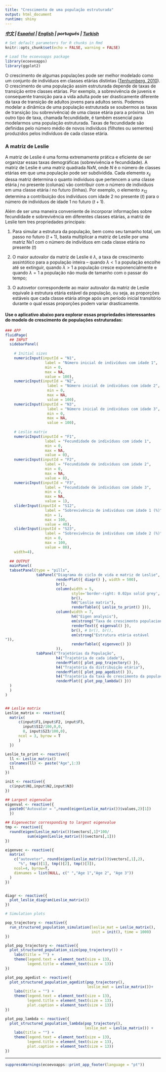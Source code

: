 ```yaml
---
title: "Crescimento de uma população estruturada"
output: html_document
runtime: shiny
---
```


***[中文](https://ecoevoapps.shinyapps.io/structured_population_dynamics_ch/) | [Español](https://ecoevoapps.shinyapps.io/structured_population_dynamics_es)  | [English](https://ecoevoapps.shinyapps.io/structured_population_dynamics) | português | [Turkish](https://ecoevoapps.shinyapps.io/structured_population_dynamics_tr/) ***

```r
# Set default parameters for R chunks in Rmd
knitr::opts_chunk$set(echo = FALSE, warning = FALSE)

# Load the ecoevoapps package
library(ecoevoapps)
library(ggplot2)
```

O crescimento de algumas populações pode ser melhor modelado como um conjunto de indivíduos em classes etárias distintas ([Tenhumberg, 2010](https://www.nature.com/scitable/knowledge/library/ignoring-population-structure-can-lead-to-erroneous-15128671/)). O crescimento de uma população assim estruturada depende de taxas de transição entre classes etárias. Por exemplo, a sobrevivência de juvenis e consequente transição para a vida adulta pode ser drasticamente diferente da taxa de transição de adultos jovens para adultos senis. Podemos modelar a dinâmica de uma população estruturada se soubermos as taxas de transição (ou sobrevivência) de uma classe etária para a próxima. Um outro tipo de taxa, chamada fecundidade, é também essencial para modelarmos uma população estruturada. Taxas de fecundidade são definidas pelo número médio de novos indivíduos (filhotes ou sementes) produzidos pelos indivíduos de cada classe etária.


### A matriz de Leslie

A matriz de Leslie é uma forma extremamente prática e eficiente de ser organizar essas taxas demográficas (sobrevivência e fecundidade). A matriz de Leslie é uma matriz quadrada $NxN$, onde $N$ é o número de classes etárias em que uma população pode ser subdividida. Cada elemento $x_{ij}$ dessa matriz determina o quanto indivíduos que pertencem a uma classe etária $j$ no presente (colunas) vão contribuir com o número de indivíduos em uma classe etária $i$ no futuro (linhas). Por exemplo, o elemento $x_{12}$ determina a contribuição dos indivíduos com idade 2 no presente ($t$) para o número de indivíduos de idade 1 no futuro ($t+1$).

Além de ser uma maneira conveniente de incorporar informações sobre fecundidade e sobrevivência em diferentes classes etárias, a matriz de Leslie tem tres propriedades principais:

1. Para simular a estrutura da população, bem como seu tamanho total, um passo no futuro ($t+1$), basta multiplicar a matriz de Leslie por uma matriz Nx1 com o número de indivíduos em cada classe etária no presente ($t$)

2. O maior autovalor da matriz de Leslie é $\lambda$, a taxa de crescimento assintótico para a população inteira – quando $\lambda < 1$ a população encolhe até se extinguir, quando $\lambda > 1$ a população cresce exponencialmente e quando $\lambda = 1$ a população não muda de tamanho com o passar do tempo;

3. O autovetor correspondente ao maior autovalor da matriz de Leslie equivale à estrutura etária estável da população, ou seja, as proporções estáveis que cada classe etária atinge após um período inicial transitório durante o qual essas proporções podem variar drasticamente.

#### Use o aplicativo abaixo para explorar essas propriedades interessantes do modelo de crescimento de populações estruturadas:


```r

### APP
fluidPage(
  ## INPUT
  sidebarPanel(
      
    # Initial sizes
    numericInput(inputId = "N1",
                  label = "Número inicial de indivíduos com idade 1",
                  min = 0,
                  max = NA,
                  value = 100),
    numericInput(inputId = "N2",
                   label = "Número inicial de indivíduos com idade 2",
                   min = 0,
                   max = NA,
                   value = 100),
    numericInput(inputId = "N3",
                   label = "Número inicial de indivíduos com idade 3",
                   min = 0,
                   max = NA,
                   value = 100),
      
    # Leslie matrix
    numericInput(inputId = "F1",
                  label = "Fecundidade de indivíduos com idade 1",
                  min = 0,
                  max = NA,
                  value = 0),
    numericInput(inputId = "F2",
                  label = "Fecundidade de indivíduos com idade 2",
                  min = 0,
                  max = NA,
                  value = 8),          
    numericInput(inputId = "F3",
                  label = "Fecundidade de indivíduos com idade 3",
                  min = 0,
                  max = NA,
                  value = 1),
    sliderInput(inputId = "S12",
                  label = "Sobrevivência de indivíduos com idade 1 (%)",
                  min = 1,
                  max = 100,
                  value = 40),
    sliderInput(inputId = "S23",
                  label = "Sobrevivência de indivíduos com idade 2 (%)",
                  min = 0,
                  max = 100,
                  value = 80),
    width=4),
  
  ## OUTPUT
  mainPanel(
  tabsetPanel(type = "pills",
              tabPanel("Diagrama do ciclo de vida e matriz de Leslie",
                       renderPlot({ diagr() }, width = 500),
                       br(),
                       column(width = 5,
                              style='border-right: 0.02px solid grey',
                              br(),
                              h4("Leslie matrix"),
                              renderTable({ Leslie_to_print() })),
                       column(width = 7,
                              h4("Eigen analysis"),
                              em(strong("Taxa de crescimento populacional assintótica (lambda)")),
                              renderText({ eigenval() }),
                              br(), # br(), br(),
                              em(strong("Estrutura etária estável
")),
                              renderTable({ eigenvec() })
                       )),
              tabPanel("Trajetórias da População",
                       h4("Trajetória de cada idade"),
                       renderPlot({ plot_pop_trajectory() }),
                       h4("Trajetória da distribuição etária"),
                       renderPlot({ plot_pop_agedist() }),
                       h4("Trajetória da taxa de crescimento da população"),
                       renderPlot({ plot_pop_lambda() }))
  )
  )
)


## Leslie matrix
Leslie_matrix <- reactive({
  matrix(
      c(input$F1,input$F2, input$F3,
        input$S12/100,0,0,
        0, input$S23/100,0),
      ncol = 3, byrow = T
      )
  })

Leslie_to_print <- reactive({
  ll <- Leslie_matrix()
  colnames(ll) <- paste("Age",1:3)
  ll
})

init <- reactive({
  c(input$N1,input$N2,input$N3)
})

## Largest eigenvalue
eigenval <- reactive({
  paste0("Autovalor = ",round(eigen(Leslie_matrix())$values,2)[1])
  })

## Eigenvector corresponding to largest eigenvalue
tmp <- reactive({
  round(eigen(Leslie_matrix())$vectors[,1]*100/
          sum(eigen(Leslie_matrix())$vectors[,1]))
})

eigenvec <- reactive({
  matrix(
    c("autovetor", round(eigen(Leslie_matrix())$vectors[,1],2),
      "%", tmp()[1], tmp()[2], tmp()[3]),
    ncol=4, byrow=T,
    dimnames = list(NULL, c(" ","Age 1","Age 2", "Age 3"))
  )
})


diagr <- reactive({ 
  plot_leslie_diagram(Leslie_matrix())
})

# Simulation plots

pop_trajectory <- reactive({
  run_structured_population_simulation(leslie_mat = Leslie_matrix(), 
                                       init = init(), time = 1000)
})

plot_pop_trajectory <- reactive({
  plot_structured_population_size(pop_trajectory()) +
    labs(title = "") +
    theme(legend.text = element_text(size = 13),
          legend.title = element_text(size = 13))
})

plot_pop_agedist <- reactive({
  plot_structured_population_agedist(pop_trajectory(), 
                                     leslie_mat = Leslie_matrix())+
    labs(title = "") +
    theme(legend.text = element_text(size = 13),
          legend.title = element_text(size = 13),
          plot.caption = element_text(size = 13))
})

plot_pop_lambda <- reactive({
  plot_structured_population_lambda(pop_trajectory(), 
                                    leslie_mat = Leslie_matrix()) +
    labs(title = "") +
    theme(legend.text = element_text(size = 13),
          legend.title = element_text(size = 13),
          plot.caption = element_text(size = 13))
})

```


-------------


```r
suppressWarnings(ecoevoapps::print_app_footer(language = "pt"))
```
